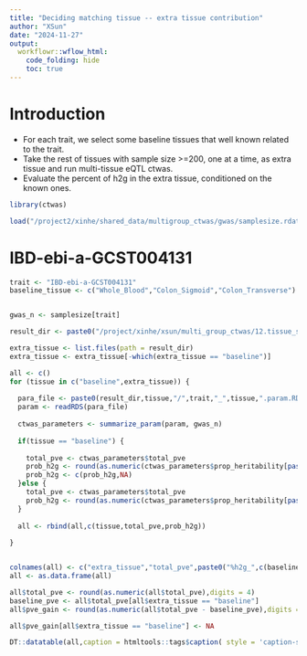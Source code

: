 ```yaml
---
title: "Deciding matching tissue -- extra tissue contribution"
author: "XSun"
date: "2024-11-27"
output:
  workflowr::wflow_html:
    code_folding: hide
    toc: true
---
```


# Introduction

- For each trait, we select some baseline tissues that well known related to the trait. 
- Take the rest of tissues with sample size >=200, one at a time, as extra tissue and run multi-tissue eQTL ctwas. 
- Evaluate the percent of h2g in the extra tissue, conditioned on the known ones. 

```r
library(ctwas)

load("/project2/xinhe/shared_data/multigroup_ctwas/gwas/samplesize.rdata")

```

# IBD-ebi-a-GCST004131

```r

trait <- "IBD-ebi-a-GCST004131"
baseline_tissue <- c("Whole_Blood","Colon_Sigmoid","Colon_Transverse")


gwas_n <- samplesize[trait]

result_dir <- paste0("/project/xinhe/xsun/multi_group_ctwas/12.tissue_selection/results/", trait, "/")

extra_tissue <- list.files(path = result_dir)
extra_tissue <- extra_tissue[-which(extra_tissue == "baseline")]

all <- c()
for (tissue in c("baseline",extra_tissue)) {
  
  para_file <- paste0(result_dir,tissue,"/",trait,"_",tissue,".param.RDS")
  param <- readRDS(para_file)
  
  ctwas_parameters <- summarize_param(param, gwas_n)
  
  if(tissue == "baseline") {
    
    total_pve <- ctwas_parameters$total_pve
    prob_h2g <- round(as.numeric(ctwas_parameters$prop_heritability[paste0(c(baseline_tissue),"|eQTL")]*100),digits = 4)
    prob_h2g <- c(prob_h2g,NA)
  }else {
    total_pve <- ctwas_parameters$total_pve
    prob_h2g <- round(as.numeric(ctwas_parameters$prop_heritability[paste0(c(baseline_tissue,tissue),"|eQTL")]*100),digits = 4)
  }
  
  all <- rbind(all,c(tissue,total_pve,prob_h2g))
  
}


colnames(all) <- c("extra_tissue","total_pve",paste0("%h2g_",c(baseline_tissue)),"%h2g_extra_tissue")
all <- as.data.frame(all)

all$total_pve <- round(as.numeric(all$total_pve),digits = 4)
baseline_pve <- all$total_pve[all$extra_tissue == "baseline"]
all$pve_gain <- round(as.numeric(all$total_pve - baseline_pve),digits = 4)

all$pve_gain[all$extra_tissue == "baseline"] <- NA

DT::datatable(all,caption = htmltools::tags$caption( style = 'caption-side: left; text-align: left; color:black;  font-size:150% ;','PVE change for adding extra tissue'),options = list(pageLength = 10) )
```





